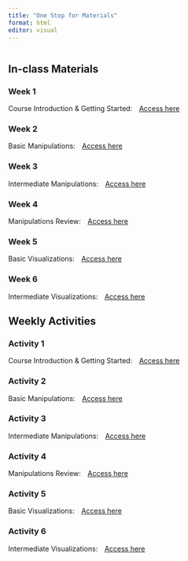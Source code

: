 ```yaml
---
title: "One Stop for Materials"
format: html
editor: visual
---
```


```{}
```

## In-class Materials

### Week 1

<div>

Course Introduction & Getting Started: <a href="https://webcourses.niu.edu/ultra/courses/_348339_1/outline/assessment/test/_10044533_1?courseId=_348339_1&gradeitemView=details" target="_blank" class="btn btn-primary" style="margin-left: 10px;">Access here</a>

</div>

### Week 2

<div>

Basic Manipulations: <a href="https://webcourses.niu.edu/ultra/courses/_348339_1/outline/assessment/test/_10044545_1?courseId=_348339_1&gradeitemView=details" target="_blank" class="btn btn-primary" style="margin-left: 10px;">Access here</a>

</div>

### Week 3

<div>

Intermediate Manipulations: <a href="https://webcourses.niu.edu/ultra/courses/_348339_1/outline/assessment/test/_10044552_1?courseId=_348339_1&gradeitemView=details" class="btn btn-primary" style="margin-left: 10px;">Access here</a>

</div>

### Week 4

<div>

Manipulations Review: <a href="https://posit.cloud/spaces/81045/content/7463365" target="_blank" class="btn btn-primary" style="margin-left: 10px;">Access here</a>

</div>

### Week 5

<div>

Basic Visualizations: <a href="https://google.com" target="_blank" class="btn btn-primary" style="margin-left: 10px;">Access here</a>

</div>

### Week 6

<div>

Intermediate Visualizations: <a href="https://google.com" target="_blank" class="btn btn-primary" style="margin-left: 10px;">Access here</a>

</div>

## Weekly Activities

### Activity 1

<div>

Course Introduction & Getting Started: <a href="https://webcourses.niu.edu/ultra/courses/_3483details" target="_blank" class="btn btn-primary" style="margin-left: 10px;">Access here</a>

</div>

### Activity 2

<div>

Basic Manipulations: <a href="https://webcourses.niu.edu/ultra/courses/_348itemView=details" target="_blank" class="btn btn-primary" style="margin-left: 10px;">Access here</a>

</div>

### Activity 3

<div>

Intermediate Manipulations: <a href="https://webcourses.niu.edu/ultra/cou339_1/outline/essment/test/_10044etails" class="btn btn-primary" style="margin-left: 10px;">Access here</a>

</div>

### Activity 4

<div>

Manipulations Review: <a href="https://posit.cloud/spaces/81045/content/7463365" target="_blank" class="btn btn-primary" style="margin-left: 10px;">Access here</a>

</div>

### Activity 5

<div>

Basic Visualizations: <a href="https://google.com" target="_blank" class="btn btn-primary" style="margin-left: 10px;">Access here</a>

</div>

### Activity 6

<div>

Intermediate Visualizations: <a href="https://google.com" target="_blank" class="btn btn-primary" style="margin-left: 10px;">Access here</a>

</div>
